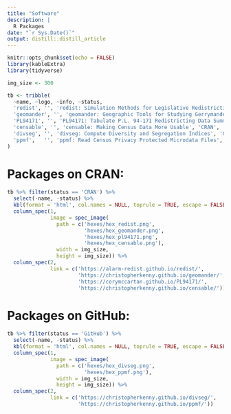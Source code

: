 ```yaml
---
title: "Software"
description: |
  R Packages
date: "`r Sys.Date()`"
output: distill::distill_article
---
```


```r
knitr::opts_chunk$set(echo = FALSE)
library(kableExtra)
library(tidyverse)

img_size <- 300

tb <- tribble(
  ~name, ~logo, ~info, ~status,
  'redist', '', 'redist: Simulation Methods for Legislative Redistricting (with Cory McCartan, Ben Fifield, and Kosuke Imai)', 'CRAN',
  'geomander', '', 'geomander: Geographic Tools for Studying Gerrymandering', 'CRAN',
  'PL94171', '', 'PL94171: Tabulate P.L. 94-171 Redistricting Data Summary Files (with Cory McCartan)', 'CRAN',
  'censable', '', 'censable: Making Census Data More Usable', 'CRAN',
  'divseg', '', 'divseg: Compute Diversity and Segregation Indices', 'GitHub',
  'ppmf',   '', 'ppmf: Read Census Privacy Protected Microdata Files', 'GitHub'
)

```

# Packages on CRAN:
```r
tb %>% filter(status == 'CRAN') %>% 
  select(-name, -status) %>% 
  kbl(format = 'html', col.names = NULL, toprule = TRUE, escape = FALSE) %>%
  column_spec(1,
              image = spec_image(
                path = c('hexes/hex_redist.png', 
                         'hexes/hex_geomander.png', 
                         'hexes/hex_pl94171.png',
                         'hexes/hex_censable.png'), 
                width = img_size, 
                height = img_size)) %>% 
  column_spec(2, 
              link = c('https://alarm-redist.github.io/redist/',
                       'https://christopherkenny.github.io/geomander/',
                       'https://corymccartan.github.io/PL94171/',
                       'https://christopherkenny.github.io/censable/'))
```

# Packages on GitHub:
```r
tb %>% filter(status == 'GitHub') %>% 
  select(-name, -status) %>% 
  kbl(format = 'html', col.names = NULL, toprule = TRUE, escape = FALSE) %>%
  column_spec(1,
              image = spec_image(
                path = c('hexes/hex_divseg.png', 
                         'hexes/hex_ppmf.png'), 
                width = img_size, 
                height = img_size)) %>% 
  column_spec(2, 
              link = c('https://christopherkenny.github.io/divseg/',
                       'https://christopherkenny.github.io/ppmf/'))
```
